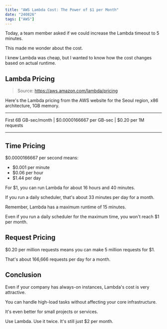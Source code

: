 ```yaml
---
title: "AWS Lambda Cost: The Power of $1 per Month"
date: "240826"
tags: ["AWS"]
---
```


Today, a team member asked if we could increase the Lambda timeout to 5 minutes.

This made me wonder about the cost.

I knew Lambda was cheap, but I wanted to know how the cost changes based on actual runtime.

## Lambda Pricing

> Source: https://aws.amazon.com/lambda/pricing

Here's the Lambda pricing from the AWS website for the Seoul region, x86 architecture, 1GB memory.

---

First 6B GB-sec/month | $0.0000166667 per GB-sec | $0.20 per 1M requests

---

## Time Pricing

$0.0000166667 per second means:

- $0.001 per minute
- $0.06 per hour
- $1.44 per day

For $1, you can run Lambda for about 16 hours and 40 minutes.

If you run a daily scheduler, that's about 33 minutes per day for a month.

Remember, Lambda has a maximum runtime of 15 minutes.

Even if you run a daily scheduler for the maximum time, you won't reach $1 per month.

## Request Pricing

$0.20 per million requests means you can make 5 million requests for $1.

That's about 166,666 requests per day for a month.

## Conclusion

Even if your company has always-on instances, Lambda's cost is very attractive.

You can handle high-load tasks without affecting your core infrastructure.

It's even better for small projects or services.

Use Lambda. Use it twice. It's still just $2 per month.
